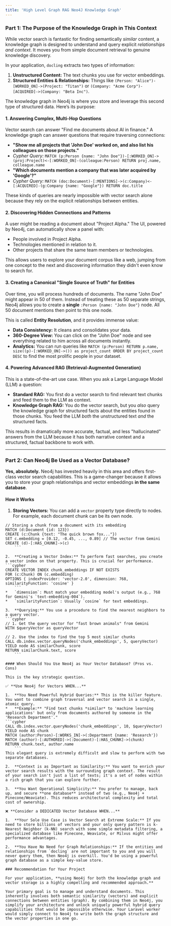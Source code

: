 ```yaml
---
title: 'High Level Graph RAG Neo4J Knowledge Graph'
---
```


### Part 1: The Purpose of the Knowledge Graph in This Context

While vector search is fantastic for finding semantically *similar* content, a knowledge graph is designed to understand and query explicit *relationships and context*. It moves you from simple document retrieval to genuine knowledge discovery.

In your application, `docling` extracts two types of information:
1.  **Unstructured Content:** The text chunks you use for vector embeddings.
2.  **Structured Entities & Relationships:** Things like `(Person: "Alice")-[WORKED_ON]->(Project: "Titan")` or `(Company: "Acme Corp")-[ACQUIRED]->(Company: "Beta Inc")`.

The knowledge graph in Neo4j is where you store and leverage this second type of structured data. Here’s its purpose:

#### 1. Answering Complex, Multi-Hop Questions

Vector search can answer "Find me documents about AI in finance." A knowledge graph can answer questions that require traversing connections:

*   **"Show me all projects that 'John Doe' worked on, and also list his colleagues on those projects."**
*   *Cypher Query:* `MATCH (p:Person {name: "John Doe"})-[:WORKED_ON]->(proj:Project)<-[:WORKED_ON]-(colleague:Person) RETURN proj.name, colleague.name`
*   **"Which documents mention a company that was later acquired by 'Google'?"**
*   *Cypher Query:* `MATCH (doc:Document)-[:MENTIONS]->(c:Company)<-[:ACQUIRED]-(g:Company {name: "Google"}) RETURN doc.title`

These kinds of queries are nearly impossible with vector search alone because they rely on the explicit relationships between entities.

#### 2. Discovering Hidden Connections and Patterns

A user might be reading a document about "Project Alpha." The UI, powered by Neo4j, can automatically show a panel with:
*   People involved in Project Alpha.
*   Technologies mentioned in relation to it.
*   Other projects that share the same team members or technologies.

This allows users to explore your document corpus like a web, jumping from one concept to the next and discovering information they didn't even know to search for.

#### 3. Creating a Canonical "Single Source of Truth" for Entities

Over time, you will process hundreds of documents. The name "John Doe" might appear in 50 of them. Instead of treating these as 50 separate strings, Neo4j allows you to create a **single** `:Person {name: "John Doe"}` node. All 50 document mentions then point to this one node.

This is called **Entity Resolution**, and it provides immense value:
*   **Data Consistency:** It cleans and consolidates your data.
*   **360-Degree View:** You can click on the "John Doe" node and see everything related to him across all documents instantly.
*   **Analytics:** You can run queries like `MATCH (p:Person) RETURN p.name, size((p)-[:WORKED_ON]->()) as project_count ORDER BY project_count DESC` to find the most prolific people in your dataset.

#### 4. Powering Advanced RAG (Retrieval-Augmented Generation)

This is a state-of-the-art use case. When you ask a Large Language Model (LLM) a question:
*   **Standard RAG:** You first do a vector search to find relevant text chunks and feed them to the LLM as context.
*   **Knowledge Graph RAG:** You do the vector search, but you *also* query the knowledge graph for structured facts about the entities found in those chunks. You feed the LLM *both* the unstructured text *and* the structured facts.

This results in dramatically more accurate, factual, and less "hallucinated" answers from the LLM because it has both narrative context and a structured, factual backbone to work with.

---

### Part 2: Can Neo4j Be Used as a Vector Database?

**Yes, absolutely.** Neo4j has invested heavily in this area and offers first-class vector search capabilities. This is a game-changer because it allows you to store your graph relationships and vector embeddings **in the same database**.

#### How it Works

1.  **Storing Vectors:** You can add a `vector` property type directly to nodes. For example, each document chunk can be its own node.
```cypher
// Storing a chunk from a document with its embedding
MATCH (d:Document {id: 123})
CREATE (c:Chunk {text: "The quick brown fox..."})
SET c.embedding = [0.12, -0.45, ..., 0.89] // The vector from Gemini
CREATE (d)-[:HAS_CHUNK]->(c)
    ```

2.  **Creating a Vector Index:** To perform fast searches, you create a vector index on that property. This is crucial for performance.
```cypher
CREATE VECTOR INDEX chunk_embeddings IF NOT EXISTS
FOR (c:Chunk) ON (c.embedding)
OPTIONS { indexProvider: 'vector-2.0', dimension: 768, similarityFunction: 'cosine' }
    ```
*   `dimension`: Must match your embedding model's output (e.g., 768 for Gemini's `text-embedding-004`).
*   `similarityFunction`: Usually `cosine` for text embeddings.

3.  **Querying:** You use a procedure to find the nearest neighbors to a query vector.
```cypher
// 1. Get the query vector for "fast brown animals" from Gemini
WITH $queryVector as queryVector

// 2. Use the index to find the top 5 most similar chunks
CALL db.index.vector.queryNodes('chunk_embeddings', 5, queryVector) YIELD node AS similarChunk, score
RETURN similarChunk.text, score
    ```

#### When Should You Use Neo4j as Your Vector Database? (Pros vs. Cons)

This is the key strategic question.

✅ **Use Neo4j for Vectors WHEN...**

1.  **You Need Powerful Hybrid Queries:** This is the killer feature. You want to combine graph traversal and vector search in a single, atomic query.
*   **Example:** "Find text chunks *similar* to 'machine learning applications' but only from documents authored by someone in the 'Research Department'."
```cypher
CALL db.index.vector.queryNodes('chunk_embeddings', 10, $queryVector) YIELD node AS chunk
MATCH (author:Person)-[:WORKS_IN]->(:Department {name: 'Research'})
MATCH (author)-[:AUTHORED]->(:Document)-[:HAS_CHUNK]->(chunk)
RETURN chunk.text, author.name
    ```
This elegant query is extremely difficult and slow to perform with two separate databases.

2.  **Context is as Important as Similarity:** You want to enrich your vector search results with the surrounding graph context. The result of your search isn't just a list of texts; it's a set of nodes within a rich graph that you can explore further.

3.  **You Want Operational Simplicity:** You prefer to manage, back up, and secure **one database** instead of two (e.g., Neo4j + Pinecone/Weaviate). This reduces architectural complexity and total cost of ownership.

❌ **Consider a DEDICATED Vector Database WHEN...**

1.  **Your Sole Use Case is Vector Search at Extreme Scale:** If you need to store billions of vectors and your only query pattern is k-Nearest Neighbor (k-NN) search with some simple metadata filtering, a specialized database like Pinecone, Weaviate, or Milvus might offer performance advantages.

2.  **You Have No Need for Graph Relationships:** If the entities and relationships from `docling` are not important to you and you will never query them, then Neo4j is overkill. You'd be using a powerful graph database as a simple key-value store.

### Recommendation for Your Project

For your application, **using Neo4j for both the knowledge graph and vector storage is a highly compelling and recommended approach.**

Your primary goal is to manage and understand documents. This inherently involves both semantic similarity (vectors) and explicit connections between entities (graph). By combining them in Neo4j, you simplify your architecture and unlock uniquely powerful hybrid query capabilities that would be impossible otherwise. Your Laravel worker would simply connect to Neo4j to write both the graph structure and the vector properties in one go.